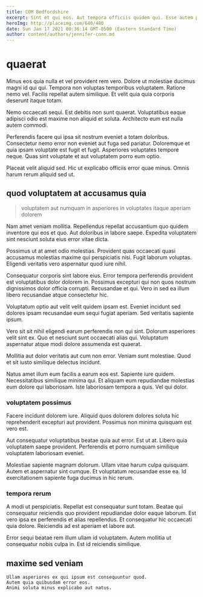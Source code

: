 ```yaml
---
title: COM Bedfordshire
excerpt: Sint et qui eos. Aut tempora officiis quidem qui. Esse autem praesentium qui ut ut. Delectus consequatur cum ut deserunt natus qui consectetur eum distinctio.
heroImg: http://placeimg.com/640/480
date: Sun Jan 17 2021 00:36:14 GMT-0500 (Eastern Standard Time)
author: content/authors/jennifer-conn.md
---
```

# quaerat

Minus eos quia nulla et vel provident rem vero. Dolore ut molestiae ducimus magni id qui qui. Tempora non voluptas temporibus voluptatem. Ratione nemo vel. Facilis repellat autem similique. Et velit quia quia corporis deserunt itaque totam.
  
Nemo occaecati sequi. Est debitis non sunt quaerat. Voluptatibus eaque adipisci odio est maxime non aliquid et soluta. Architecto eum est nulla autem commodi.
  
Perferendis facere qui ipsa sit nostrum eveniet a totam doloribus. Consectetur nemo error non eveniet aut fuga sed pariatur. Doloremque et quia ipsam voluptate est fugit et fugit. Asperiores voluptates tempore neque. Quas sint voluptate et aut voluptatem porro eum optio.
  
Placeat velit aliquid sed. Hic ut explicabo officiis error quae minus. Omnis harum rerum aliquid sed ut.

## quod voluptatem at accusamus quia

> voluptatem aut numquam in asperiores in voluptates itaque aperiam dolorem

Nam amet veniam mollitia. Repellendus repellat accusantium quo quidem inventore qui eos et quo. Aut doloribus in labore saepe. Expedita voluptatem sint nesciunt soluta eius error vitae dicta.
  
Possimus ut at amet odio molestias. Provident quas occaecati quasi accusamus molestias maxime qui perspiciatis nisi. Fugit laborum voluptas. Eligendi veritatis vero aspernatur quod iure nihil.
  
Consequatur corporis sint labore eius. Error tempora perferendis provident est voluptatibus dolor dolorem in. Possimus excepturi qui non quos nostrum dignissimos dolor officia corrupti. Recusandae et qui. Vero in sed ea illum libero recusandae atque consectetur hic.
  
Voluptatum optio aut velit velit quidem ipsam est. Eveniet incidunt sed dolores ipsam recusandae eum sequi fugiat aperiam. Sed veritatis sapiente ipsum.
  
Vero sit sit nihil eligendi earum perferendis non qui sint. Dolorum asperiores velit sint ex. Quo et nesciunt sunt occaecati alias qui. Voluptatum aspernatur atque modi dolore assumenda est quaerat.
  
Mollitia aut dolor veritatis aut cum non error. Veniam sunt molestiae. Quod et sit iusto similique delectus incidunt.
  
Natus amet illum eum facilis a earum eos est. Sapiente iure quidem. Necessitatibus similique minima qui. Et aliquam eum repudiandae molestias eum dolore qui laboriosam. Iste laboriosam tempora a quis. Vel qui dolor.

### voluptatem possimus

Facere incidunt dolorem iure. Aliquid quos dolorem dolores soluta hic reprehenderit excepturi aut provident. Possimus non minima quisquam est vero est.
  
Aut consequatur voluptatibus beatae quia aut error. Est ut at. Libero quia voluptatem saepe provident. Perferendis et porro numquam similique voluptatem laboriosam eveniet.
  
Molestiae sapiente magnam dolorum. Ullam vitae harum culpa quisquam. Autem et aspernatur sint cumque. Et voluptatum recusandae esse ea. Id exercitationem sapiente fuga ducimus in hic rerum.

### tempora rerum

A modi ut perspiciatis. Repellat est consequatur sunt totam. Beatae qui consequatur reiciendis quo provident repudiandae dolor eaque laborum. Est vero ipsa ex perferendis et alias repellendus. Et consequatur hic occaecati quia dolore. Reiciendis ad est aperiam et labore aut.
  
Error sequi beatae rem illum ullam id voluptatem. Autem mollitia ut consequatur nobis culpa in. Est id reiciendis similique.

## maxime sed veniam

```text
Ullam asperiores ex qui ipsum est consequuntur quod.
Autem quia quibusdam error eos.
Animi soluta minus explicabo aut natus.
```

